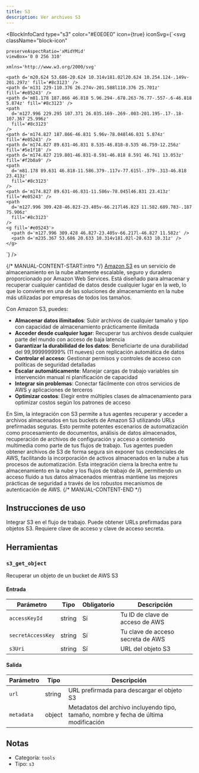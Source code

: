 ```yaml
---
title: S3
description: Ver archivos S3
---
```



<BlockInfoCard 
  type="s3"
  color="#E0E0E0"
  icon={true}
  iconSvg={`<svg className="block-icon"
    
    
    preserveAspectRatio='xMidYMid'
    viewBox='0 0 256 310'
    
    xmlns='http://www.w3.org/2000/svg'
  >
    <path d='m20.624 53.686-20.624 10.314v181.02l20.624 10.254.124-.149v-201.297z' fill='#8c3123' />
    <path d='m131 229-110.376 26.274v-201.588l110.376 25.701z' fill='#e05243' />
    <path d='m81.178 187.866 46.818 5.96.294-.678.263-76.77-.557-.6-46.818 5.874z' fill='#8c3123' />
    <path
      d='m127.996 229.295 107.371 26.035.169-.269-.003-201.195-.17-.18-107.367 25.996z'
      fill='#8c3123'
    />
    <path d='m174.827 187.866-46.831 5.96v-78.048l46.831 5.874z' fill='#e05243' />
    <path d='m174.827 89.631-46.831 8.535-46.818-8.535 46.759-12.256z' fill='#5e1f18' />
    <path d='m174.827 219.801-46.831-8.591-46.818 8.591 46.761 13.053z' fill='#f2b0a9' />
    <path
      d='m81.178 89.631 46.818-11.586.379-.117v-77.615l-.379-.313-46.818 23.413z'
      fill='#8c3123'
    />
    <path d='m174.827 89.631-46.831-11.586v-78.045l46.831 23.413z' fill='#e05243' />
    <path
      d='m127.996 309.428-46.823-23.405v-66.217l46.823 11.582.689.783-.187 75.906z'
      fill='#8c3123'
    />
    <g fill='#e05243'>
      <path d='m127.996 309.428 46.827-23.405v-66.217l-46.827 11.582z' />
      <path d='m235.367 53.686 20.633 10.314v181.02l-20.633 10.31z' />
    </g>
  </svg>`}
/>

{/* MANUAL-CONTENT-START:intro */}
[Amazon S3](https://aws.amazon.com/s3/) es un servicio de almacenamiento en la nube altamente escalable, seguro y duradero proporcionado por Amazon Web Services. Está diseñado para almacenar y recuperar cualquier cantidad de datos desde cualquier lugar en la web, lo que lo convierte en una de las soluciones de almacenamiento en la nube más utilizadas por empresas de todos los tamaños.

Con Amazon S3, puedes:

- **Almacenar datos ilimitados**: Subir archivos de cualquier tamaño y tipo con capacidad de almacenamiento prácticamente ilimitada
- **Acceder desde cualquier lugar**: Recuperar tus archivos desde cualquier parte del mundo con acceso de baja latencia
- **Garantizar la durabilidad de los datos**: Beneficiarte de una durabilidad del 99,999999999% (11 nueves) con replicación automática de datos
- **Controlar el acceso**: Gestionar permisos y controles de acceso con políticas de seguridad detalladas
- **Escalar automáticamente**: Manejar cargas de trabajo variables sin intervención manual ni planificación de capacidad
- **Integrar sin problemas**: Conectar fácilmente con otros servicios de AWS y aplicaciones de terceros
- **Optimizar costos**: Elegir entre múltiples clases de almacenamiento para optimizar costos según los patrones de acceso

En Sim, la integración con S3 permite a tus agentes recuperar y acceder a archivos almacenados en tus buckets de Amazon S3 utilizando URLs prefirmadas seguras. Esto permite potentes escenarios de automatización como procesamiento de documentos, análisis de datos almacenados, recuperación de archivos de configuración y acceso a contenido multimedia como parte de tus flujos de trabajo. Tus agentes pueden obtener archivos de S3 de forma segura sin exponer tus credenciales de AWS, facilitando la incorporación de activos almacenados en la nube a tus procesos de automatización. Esta integración cierra la brecha entre tu almacenamiento en la nube y los flujos de trabajo de IA, permitiendo un acceso fluido a tus datos almacenados mientras mantiene las mejores prácticas de seguridad a través de los robustos mecanismos de autenticación de AWS.
{/* MANUAL-CONTENT-END */}

## Instrucciones de uso

Integrar S3 en el flujo de trabajo. Puede obtener URLs prefirmadas para objetos S3. Requiere clave de acceso y clave de acceso secreta.

## Herramientas

### `s3_get_object`

Recuperar un objeto de un bucket de AWS S3

#### Entrada

| Parámetro | Tipo | Obligatorio | Descripción |
| --------- | ---- | ---------- | ----------- |
| `accessKeyId` | string | Sí | Tu ID de clave de acceso de AWS |
| `secretAccessKey` | string | Sí | Tu clave de acceso secreta de AWS |
| `s3Uri` | string | Sí | URL del objeto S3 |

#### Salida

| Parámetro | Tipo | Descripción |
| --------- | ---- | ----------- |
| `url` | string | URL prefirmada para descargar el objeto S3 |
| `metadata` | object | Metadatos del archivo incluyendo tipo, tamaño, nombre y fecha de última modificación |

## Notas

- Categoría: `tools`
- Tipo: `s3`
